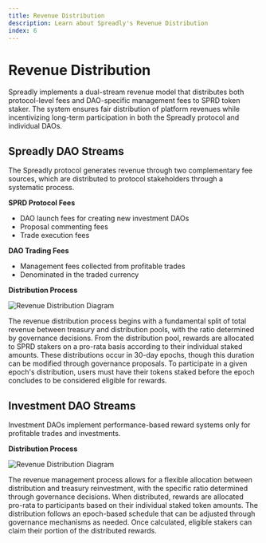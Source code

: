 ```yaml
---
title: Revenue Distribution
description: Learn about Spreadly's Revenue Distribution
index: 6
---
```



# Revenue Distribution

Spreadly implements a dual-stream revenue model that distributes both protocol-level fees and DAO-specific management fees to SPRD token staker. 
The system ensures fair distribution of platform revenues while incentivizing long-term participation in both the Spreadly protocol and individual DAOs.

## Spreadly DAO Streams

The Spreadly protocol generates revenue through two complementary fee sources, which are distributed to protocol stakeholders through a systematic process.

**SPRD Protocol Fees**
- DAO launch fees for creating new investment DAOs
- Proposal commenting fees
- Trade execution fees
   
**DAO Trading Fees**
- Management fees collected from profitable trades
- Denominated in the traded currency

**Distribution Process**

![Revenue Distribution Diagram](/spreadly_revenue_distribution.webp)

The revenue distribution process begins with a fundamental split of total revenue 
between treasury and distribution pools, with the ratio determined by governance decisions. 
From the distribution pool, rewards are allocated to SPRD stakers on a pro-rata basis according 
to their individual staked amounts. These distributions occur in 30-day epochs, though this 
duration can be modified through governance proposals. To participate in a given epoch's 
distribution, users must have their tokens staked before the epoch concludes to be considered 
eligible for rewards.

## Investment DAO Streams

Investment DAOs implement performance-based reward systems only for profitable trades and investments.

**Distribution Process**

![Revenue Distribution Diagram](/investor_daos_distribution.webp)

The revenue management process allows for a flexible allocation between distribution and treasury reinvestment, with the specific ratio 
determined through governance decisions. When distributed, rewards are allocated pro-rata to participants based on their 
individual staked token amounts. The distribution follows an epoch-based schedule that can be adjusted through governance 
mechanisms as needed. Once calculated, eligible stakers can claim their portion of the distributed rewards.